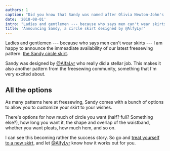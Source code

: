 ```yaml
---
authors: 1
caption: "Did you know that Sandy was named after Olivia Newton-John's character in the move Grease?"
date: '2018-08-01'
intro: "Ladies and gentlemen --- because who says men can't wear skirts --- I am happy to announce the immeadiate availability of our latest freesewing pattern: the Sandy circle skirt ."
title: 'Announcing Sandy, a circle skirt designed by @AlfyLyr'
---
```


Ladies and gentlemen --- because who says men can't wear skirts --- I am happy
to announce the immeadiate availability of our latest freesewing pattern: [the
Sandy circle skirt](/designs/sandy).

<!-- truncate -->

Sandy was designed by [@AlfaLyr](/users/alfalyr) who really did a stellar job.
This makes it also another pattern from the freesewing community, something
that I'm very excited about.

## All the options

As many patterns here at freesewing, Sandy comes with a bunch of options to
allow you to customize your skirt to your wishes.

There's options for how much of circle you want (half? full? Something else?),
how long you want it, the shape and overlap of the waistband, whether you want
pleats, how much hem, and so on.

I can see this becoming rather the success story. So go and [treat yourself to
a new skirt](/draft/sandy), and let [@AlfyLyr](/users/alfalyr) know how it
works out for you.
